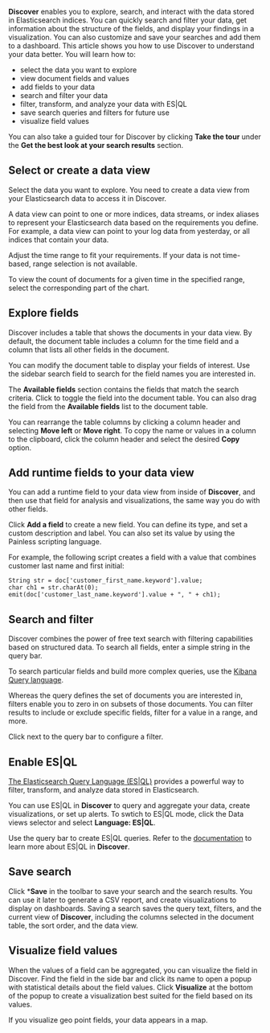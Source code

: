 **Discover** enables you to explore, search, and interact with the data stored
in Elasticsearch indices. You can quickly search and filter your data, get
information about the structure of the fields, and display your findings in a
visualization. You can also customize and save your searches and add them to a
dashboard. This article shows you how to use Discover to understand your data
better. You will learn how to:

* select the data you want to explore
* view document fields and values
* add fields to your data
* search and filter your data
* filter, transform, and analyze your data with ES|QL
* save search queries and filters for future use
* visualize field values

You can also take a guided tour for Discover by clicking
**Take the tour** under the **Get the best look at your search results**
section.


## Select or create a data view

Select the data you want to explore. You need to create a data view from your
Elasticsearch data to access it in Discover.

<DocCallOut color="success" title="Data view">
A data view can point to one or more indices, data streams, or index aliases to
represent your Elasticsearch data based on the requirements you define. For
example, a data view can point to your log data from yesterday, or all indices
that contain your data.
</DocCallOut>

Adjust the time range to fit your requirements. If your data is not
time-based, range selection is not available.

To view the count of documents for a given time in the specified range,
select the corresponding part of the chart.


## Explore fields

Discover includes a table that shows the documents in your data view. By
default, the document table includes a column for the time field and a column
that lists all other fields in the document.

You can modify the document table to display your fields of interest. Use the
sidebar search field to search for the field names you are interested in.

The **Available fields** section contains the fields that match the search
criteria. Click <DocIcon type="plusInCircle" title="Add field as column icon" />
to toggle the field into the document table. You can also drag the field from
the **Available fields** list to the document table.

You can rearrange the table columns by clicking a column header and selecting
**Move left** or **Move right**. To copy the name or values in a column to the
clipboard, click the column header and select the desired **Copy** option.


## Add runtime fields to your data view

You can add a runtime field to your data view from inside of **Discover**, and
then use that field for analysis and visualizations, the same way you do with
other fields.

Click **Add a field** to create a new field. You can define its type, and set a
custom description and label. You can also set its value by using the Painless
scripting language.

For example, the following script creates a field with a value that combines
customer last name and first initial:

```
String str = doc['customer_first_name.keyword'].value;
char ch1 = str.charAt(0);
emit(doc['customer_last_name.keyword'].value + ", " + ch1);
```


## Search and filter

Discover combines the power of free text search with filtering capabilities
based on structured data. To search all fields, enter a simple string in the
query bar.

To search particular fields and build more complex queries, use the
[Kibana Query language](https://www.elastic.co/guide/en/kibana/current/kuery-query.html).

Whereas the query defines the set of documents you are interested in, filters
enable you to zero in on subsets of those documents. You can filter results to
include or exclude specific fields, filter for a value in a range, and more.

Click <DocIcon type="plusInCircleFilled" title="Add filter" /> next to the query
bar to configure a filter.


## Enable ES|QL

[The Elasticsearch Query Language (ES|QL)](https://www.elastic.co/guide/en/elasticsearch/reference/current/esql.html)
provides a powerful way to filter, transform, and analyze data stored in
Elasticsearch.

You can use ES|QL in **Discover** to query and aggregate your data, create
visualizations, or set up alerts. To swtich to ES|QL mode, click the Data views
selector and select **Language: ES|QL**.

Use the query bar to create ES|QL queries. Refer to the
[documentation](https://www.elastic.co/guide/en/elasticsearch/reference/current/esql-kibana.html)
to learn more about ES|QL in **Discover**.


## Save search

Click ***Save** in the toolbar to save your search and the search
results. You can use it later to generate a CSV report, and create visualizations to display on
dashboards. Saving a search saves the query text, filters, and the current view
of **Discover**, including the columns selected in the document table, the sort
order, and the data view.


## Visualize field values

When the values of a field can be aggregated, you can visualize the field in Discover.
Find the field in the side bar and click its name to open a popup with
statistical details about the field values. Click **Visualize** at the bottom of
the popup to create a visualization best suited for the field based on its
values.

If you visualize geo point fields, your data appears in a map.